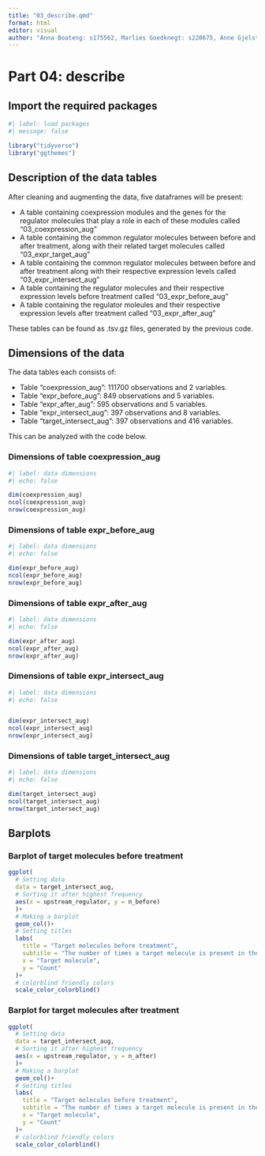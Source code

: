 ```yaml
---
title: "03_describe.qmd"
format: html
editor: visual
author: "Anna Boateng: s175562, Marlies Goedknegt: s220675, Anne Gjelstrup: s194530, Katja Jagd: s185395, Olivia Ronnenberg: s183359"
---
```


# Part 04: describe

## Import the required packages

```r
#| label: load packages
#| message: false

library("tidyverse")
library("ggthemes")

```

## Description of the data tables

After cleaning and augmenting the data, five dataframes will be present:

-   A table containing coexpression modules and the genes for the regulator molecules that play a role in each of these modules called "03_coexpression_aug"
-   A table containing the common regulator molecules between before and after treatment, along with their related target molecules called "03_expr_target_aug"
-   A table containing the common regulator molecules between before and after treatment along with their respective expression levels called "03_expr_intersect_aug"
-   A table containing the regulator molecules and their respective expression levels before treatment called "03_expr_before_aug"
-   A table containing the regulator moleules and their respective expression levels after treatment called "03_expr_after_aug"

These tables can be found as .tsv.gz files, generated by the previous code.

## Dimensions of the data

The data tables each consists of:

- Table "coexpression_aug": 111700 observations and 2 variables. 
- Table "expr_before_aug": 849 observations and 5 variables. 
- Table "expr_after_aug": 595 observations and 5 variables.
- Table "expr_intersect_aug": 397 observations and 8 variables.
- Table "target_intersect_aug": 397 observations and 416 variables. 

This can be analyzed with the code below.

### Dimensions of table coexpression_aug

```r
#| label: data dimensions
#| echo: false

dim(coexpression_aug)
ncol(coexpression_aug)
nrow(coexpression_aug)
```

### Dimensions of table expr_before_aug

```r

#| label: data dimensions
#| echo: false

dim(expr_before_aug)
ncol(expr_before_aug)
nrow(expr_before_aug)
```

### Dimensions of table expr_after_aug

```r

#| label: data dimensions
#| echo: false

dim(expr_after_aug)
ncol(expr_after_aug)
nrow(expr_after_aug)
```

### Dimensions of table expr_intersect_aug

```r

#| label: data dimensions
#| echo: false


dim(expr_intersect_aug)
ncol(expr_intersect_aug)
nrow(expr_intersect_aug)
```

### Dimensions of table target_intersect_aug

```r

#| label: data dimensions
#| echo: false

dim(target_intersect_aug)
ncol(target_intersect_aug)
nrow(target_intersect_aug)
```



## Barplots

### Barplot of target molecules before treatment

```r
ggplot(
  # Setting data
  data = target_intersect_aug,
  # Sorting it after highest frequency
  aes(x = upstream_regulator, y = n_before)
  )+ 
  # Making a barplot
  geom_col()+
  # Setting titles
  labs(
    title = "Target molecules before treatment",
    subtitle = "The number of times a target molecule is present in the dataset before treatment",
    x = "Target molecule",
    y = "Count"
  )+
  # colorblind friendly colors
  scale_color_colorblind()

```

### Barplot for target molecules after treatment

```r
ggplot(
  # Setting data
  data = target_intersect_aug,
  # Sorting it after highest frequency
  aes(x = upstream_regulator, y = n_after)
  )+ 
  # Making a barplot
  geom_col()+
  # Setting titles
  labs(
    title = "Target molecules before treatment",
    subtitle = "The number of times a target molecule is present in the dataset before treatment",
    x = "Target molecule",
    y = "Count"
  )+
  # colorblind friendly colors
  scale_color_colorblind()
```
